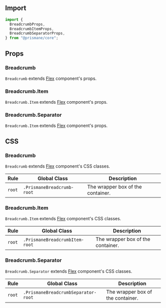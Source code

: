 ## Import

```js
import {
  BreadcrumbProps,
  BreadcrumbItemProps,
  BreadcrumbSeparatorProps,
} from "@prismane/core";
```

## Props

### Breadcrumb

`Breadcrumb` extends [Flex](/docs/components-api/flex-api) component's props.

### Breadcrumb.Item

`Breadcrumb.Item` extends [Flex](/docs/components-api/flex-api) component's props.

### Breadcrumb.Separator

`Breadcrumb.Item` extends [Flex](/docs/components-api/flex-api) component's props.

## CSS

### Breadcrumb

`Breadcrumb` extends [Flex](/docs/components-api/flex-api) component's CSS classes.

| Rule   | Global Class               | Description                       |
| ------ | -------------------------- | --------------------------------- |
| `root` | `.PrismaneBreadcrumb-root` | The wrapper box of the container. |

### Breadcrumb.Item

`Breadcrumb.Item` extends [Flex](/docs/components-api/flex-api) component's CSS classes.

| Rule   | Global Class                   | Description                       |
| ------ | ------------------------------ | --------------------------------- |
| `root` | `.PrismaneBreadcrumbItem-root` | The wrapper box of the container. |

### Breadcrumb.Separator

`Breadcrumb.Separator` extends [Flex](/docs/components-api/flex-api) component's CSS classes.

| Rule   | Global Class                        | Description                       |
| ------ | ----------------------------------- | --------------------------------- |
| `root` | `.PrismaneBreadcrumbSeparator-root` | The wrapper box of the container. |

